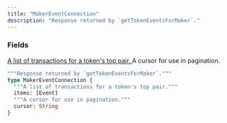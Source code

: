 ```yaml
---
title: "MakerEventConnection"
description: "Response returned by `getTokenEventsForMaker`."
---
```


### Fields

<a href="/api-reference/types/event">
  <ResponseField name="items" type="[Event]">
    A list of transactions for a token&#39;s top pair.
  </ResponseField>
</a>

<ResponseField name="cursor" type="String">
  A cursor for use in pagination.
</ResponseField>


```graphql MakerEventConnection
"""Response returned by `getTokenEventsForMaker`."""
type MakerEventConnection {
  """A list of transactions for a token's top pair."""
  items: [Event]
  """A cursor for use in pagination."""
  cursor: String
}
```
